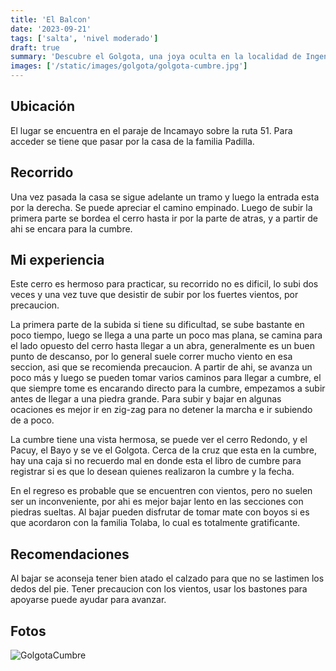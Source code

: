 ```yaml
---
title: 'El Balcon'
date: '2023-09-21'
tags: ['salta', 'nivel moderado']
draft: true
summary: 'Descubre el Golgota, una joya oculta en la localidad de Ingeniero Maury, Salta.'
images: ['/static/images/golgota/golgota-cumbre.jpg']
---
```


## Ubicación

El lugar se encuentra en el paraje de Incamayo sobre la ruta 51. Para acceder se tiene que pasar por la casa de la familia Padilla.

## Recorrido

Una vez pasada la casa se sigue adelante un tramo y luego la entrada esta por la derecha. Se puede apreciar el camino empinado. Luego de subir la primera parte se bordea el cerro hasta ir por la parte de atras, y a partir de ahi se encara para la cumbre.

## Mi experiencia

Este cerro es hermoso para practicar, su recorrido no es dificil, lo subi dos veces y una vez tuve que desistir de subir por los fuertes vientos, por precaucion. 

La primera parte de la subida si tiene su dificultad, se sube bastante en poco tiempo, luego se llega a una parte un poco mas plana, se camina para el lado opuesto del cerro hasta llegar a un abra, generalmente es un buen punto de descanso, por lo general suele correr mucho viento en esa seccion, asi que se recomienda precaucion. A partir de ahi, se avanza un poco más y luego se pueden tomar varios caminos para llegar a cumbre, el que siempre tome es encarando directo para la cumbre, empezamos a subir antes de llegar a una piedra grande. Para subir y bajar en algunas ocaciones es mejor ir en zig-zag para no detener la marcha e ir subiendo de a poco.

La cumbre tiene una vista hermosa, se puede ver el cerro Redondo, y el Pacuy, el Bayo y se ve el Golgota. Cerca de la cruz que esta en la cumbre, hay una caja si no recuerdo mal en donde esta el libro de cumbre para registrar si es que lo desean quienes realizaron la cumbre y la fecha.

En el regreso es probable que se encuentren con vientos, pero no suelen ser un inconveniente, por ahi es mejor bajar lento en las secciones con piedras sueltas. Al bajar pueden disfrutar de tomar mate con boyos si es que acordaron con la familia Tolaba, lo cual es totalmente gratificante.

## Recomendaciones

Al bajar se aconseja tener bien atado el calzado para que no se lastimen los dedos del pie. Tener precaucion con los vientos, usar los bastones para apoyarse puede ayudar para avanzar.

## Fotos

![GolgotaCumbre](/static/images/golgota/golgota-cumbre.jpg)
